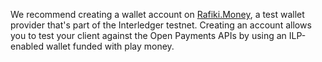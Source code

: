 We recommend creating a wallet account on [Rafiki.Money](/snippets/before-you-begin), a test wallet provider that's part of the Interledger testnet. Creating an account allows you to test your client against the Open Payments APIs by using an ILP-enabled wallet funded with play money.
